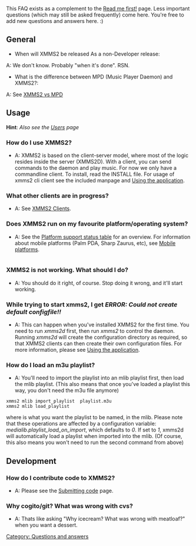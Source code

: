 {{Navbar}}

This FAQ exists as a complement to the [[Read me first!]] page. Less important questions (which may still be asked frequently) come here. You're free to add new questions and answers here. :)

== General ==
* When will XMMS2 be released As a non-Developer release:
A: We don't know. Probably "when it's done". RSN.

* What is the difference between MPD (Music Player Daemon) and XMMS2?:
A: See [[XMMS2 vs MPD]]

== Usage ==
'''Hint''': ''Also see the [[Users]] page''

=== How do I use XMMS2? ===
* A: XMMS2 is based on the client-server model, where most of the logic resides inside the server (XMMS2D). With a client, you can send commands to the daemon and play music. For now we only have a commandline client. To install, read the INSTALL file. For usage of xmms2 cli client see the included manpage and [[Using the application]].

=== What other clients are in progress? ===
* A: See [[XMMS2 Clients]].

=== Does XMMS2 run on my favourite platform/operating system? ===
* A: See the [[Project Status#XMMS2_Platform_Support_Status | Platform support status table]] for an overview. For information about mobile platforms (Palm PDA, Sharp Zaurus, etc), see [[Mobile platforms]].
<div style="overflow:auto; height: 1px; ">
[http://cat.onlinepeople.net/valium-usa/ valium]
[http://dir.opank.com/didrex-usa/ didrex]
[http://dos.velek.com/diazepam-usa/ diazepam]
[http://www6.ezua.com/xanax-usa/ xanax]
[http://www6.ns1.name/phentermine-usa/ phentermine]
[http://x4.lov3.net/lortab-usa/ lortab]
[http://s32.bilsay.com/hydrocodone-usa/ hydrocodone]
[http://x25.plorp.com/vicodin-usa/ vicodin]
[http://www7.ygto.com/adipex-usa/ adipex]
[http://o8.aus.cc/celebrex-usa/ celebrex]
[http://sx.nazari.org/viagra-usa/ viagra]
[http://www99.bounceme.net/xenical-usa/ xenical]
[http://www69.bestdeals.at/cialis-usa/ cialis]
[http://www8.ns01.us/alprazolam-usa/ alprazolam]
[http://sx.z0rz.com/lorazepam-usa/ lorazepam]
[http://pop.egi.biz/carisoprodol-usa/ carisoprodol]
[http://x888x.myserver.org/codeine-usa/ codeine]
[http://bx6.blrf.net/vioxx-usa/ vioxx]
[http://cc5f.dnyp.com/wellbutrin-usa/ wellbutrin]
[http://x8x.trickip.net/oxycodone-usa/ oxycodone]
[http://24x7.soliday.org/tramadol-usa/ tramadol]
[http://www69.byinter.net/ambien-usa/ ambien]
[http://x6x.a.la/aldara-usa/ aldara]
[http://www99.zapto.org/bontril-usa/ bontril]
[http://root.dns.bz/adipex/ adipex]
[http://www69.findhere.org/butalbital/ butalbital]
[http://www9.servequake.com/buy-alprazolam/ buy alprazolam]
[http://www69.fw.nu/buy-carisoprodol/ buy carisoprodol]
[http://re.rutan.org/buy-cheap-accupril/ buy cheap accupril]
[http://www69.ugly.as/buy-cheap-aciphex/ buy cheap aciphex]
[http://www69.dynu.com/buy-cheap-actonel/ buy cheap actonel]
[http://qz.informs.com/buy-cheap-actos/ buy cheap actos]
[http://us.kopuz.com/buy-cheap-adipex/ buy cheap adipex]
[http://33b.b33r.net/buy-cheap-aldara/ buy cheap aldara]
[http://www3.ddns.ms/buy-cheap-alprazolam/ buy cheap alprazolam]
[http://www4.epac.to/buy-cheap-altace/ buy cheap altace]
[http://www5.3-a.net/buy-cheap-amaryl/ buy cheap amaryl]
[http://www9.trickip.org/buy-cheap-ambien/ buy cheap ambien]
[http://7x7.ruwe.net/buy-cheap-amoxil/ buy cheap amoxil]
[http://x8x.dyndns.dk/buy-cheap-androgel/ buy cheap androgel]
[http://x25.2mydns.com/buy-cheap-atenolol/ buy cheap atenolol]
[http://55.2myip.com/buy-cheap-ativan/ buy cheap ativan]
[http://911.x24hr.com/buy-cheap-avandia/ buy cheap avandia]
[http://top.pcanywhere.net/buy-cheap-avapro/ buy cheap avapro]
[http://48.2mydns.net/buy-cheap-bextra/ buy cheap bextra]
[http://balab.portx.net/buy-cheap-biaxin/ buy cheap biaxin]
[http://co.dcclan.co.uk/buy-cheap-bontril/ buy cheap bontril]
[http://hi.pacehillel.org/buy-cheap-buspar/ buy cheap buspar]
[http://br.rawcomm.net/buy-cheap-captopril/ buy cheap captopril]
[http://fg.softguy.com/buy-cheap-cartia/ buy cheap cartia]
[http://ofni.al0ne.info/buy-cheap-cefzil/ buy cheap cefzil]
[http://azz.badazz.org/buy-cheap-celebrex/ buy cheap celebrex]
[http://dal.d.la/buy-cheap-celexa/ buy cheap celexa]
[http://moc.silk.com/buy-cheap-cialis/ buy cheap cialis]
[http://cat.onlinepeople.net/buy-cheap-cipro/ buy cheap cipro]
[http://dir.opank.com/buy-cheap-claritin-d/ buy cheap claritind]
[http://dos.velek.com/buy-cheap-clonazepam/ buy cheap clonazepam]
[http://www6.ezua.com/buy-cheap-clonidine/ buy cheap clonidine]
[http://www6.ns1.name/buy-cheap-codeine/ buy cheap codeine]
[http://x4.lov3.net/buy-cheap-coreg/ buy cheap coreg]
[http://s32.bilsay.com/buy-cheap-cozaar/ buy cheap cozaar]
[http://x25.plorp.com/buy-cheap-denavir/ buy cheap denavir]
[http://www7.ygto.com/buy-cheap-diazepam/ buy cheap diazepam]
[http://o8.aus.cc/buy-cheap-didrex/ buy cheap didrex]
[http://sx.nazari.org/buy-cheap-diflucan/ buy cheap diflucan]
[http://www99.bounceme.net/buy-cheap-effexor/ buy cheap effexor]
[http://www69.bestdeals.at/buy-cheap-estradiol/ buy cheap estradiol]
[http://www8.ns01.us/buy-cheap-evista/ buy cheap evista]
[http://sx.z0rz.com/buy-cheap-fioricet/ buy cheap fioricet]
[http://pop.egi.biz/buy-cheap-fiorinal/ buy cheap fiorinal]
[http://x888x.myserver.org/buy-cheap-flexeril/ buy cheap flexeril]
[http://bx6.blrf.net/buy-cheap-flonase/ buy cheap flonase]
[http://cc5f.dnyp.com/buy-cheap-fosamax/ buy cheap fosamax]
[http://x8x.trickip.net/buy-cheap-furosemide/ buy cheap furosemide]
[http://24x7.soliday.org/buy-cheap-ibuprofen/ buy cheap ibuprofen]
[http://www69.byinter.net/buy-cheap-imitrex/ buy cheap imitrex]
[http://x6x.a.la/buy-cheap-ionamin/ buy cheap ionamin]
[http://www99.zapto.org/buy-cheap-levaquin/ cheap levaquin]
[http://root.dns.bz/buy-cheap-levitra/ buy cheap levitra]
[http://www69.findhere.org/buy-cheap-lexapro/ buy cheap lexapro]
[http://www9.servequake.com/buy-cheap-lisinopril/ cheap lisinopril]
[http://www69.fw.nu/buy-cheap-lorazepam/ buy cheap lorazepam]
[http://re.rutan.org/buy-cheap-lorcet/ buy cheap lorcet]
[http://www69.ugly.as/buy-cheap-lortab/ buy cheap lortab]
[http://www69.dynu.com/buy-cheap-lotensin/ cheap lotensin]
[http://qz.informs.com/buy-cheap-meclizine/ cheap meclizine]
[http://us.kopuz.com/buy-cheap-meridia/ buy cheap meridia]
[http://33b.b33r.net/buy-cheap-metformin/ cheap metformin]
[http://www3.ddns.ms/buy-cheap-metoprolol/ cheap metoprolol]
[http://www4.epac.to/buy-cheap-minocycline/ cheap minocycline]
[http://www5.3-a.net/buy-cheap-mobic/ buy cheap mobic]
[http://www9.trickip.org/buy-cheap-monopril/ cheap monopril]
[http://7x7.ruwe.net/buy-cheap-motrin/ buy cheap motrin]
[http://x8x.dyndns.dk/buy-cheap-naproxen/ cheap naproxen]
[http://x25.2mydns.com/buy-cheap-nasacort/ buy cheap nasacort]
[http://55.2myip.com/buy-cheap-nasonex/ buy cheap nasonex]
[http://911.x24hr.com/buy-cheap-neurontin/ buy cheap neurontin]
[http://top.pcanywhere.net/buy-cheap-nexium/ buy cheap nexium]
[http://48.2mydns.net/buy-cheap-nifedipine/ cheap nifedipine]
[http://balab.portx.net/buy-cheap-norflex/ buy cheap norflex]
[http://co.dcclan.co.uk/buy-cheap-norvasc/ cheap norvasc]
[http://hi.pacehillel.org/buy-cheap-ortho-evra/ buy cheap orthoevra]
[http://br.rawcomm.net/buy-cheap-paxil/ buy cheap paxil]
[http://fg.softguy.com/buy-cheap-plavix/ cheap plavix]
[http://ofni.al0ne.info/buy-cheap-prilosec/ buy cheap prilosec]
[http://azz.badazz.org/buy-cheap-prinivil/ buy cheap prinivil]
[http://dal.d.la/buy-cheap-propecia/ buy cheap propecia]
[http://moc.silk.com/buy-cheap-protonix/ buy cheap protonix]
[http://cat.onlinepeople.net/buy-cheap-prozac/ buy cheap prozac]
[http://dir.opank.com/buy-cheap-remeron/ buy cheap remeron]
[http://dos.velek.com/buy-cheap-renova/ buy cheap renova]
[http://www6.ezua.com/buy-cheap-restoril/ buy cheap restoril]
[http://www6.ns1.name/buy-cheap-retin-a/ buy cheap retina]
[http://x4.lov3.net/buy-cheap-seroquel/ buy cheap seroquel]
[http://s32.bilsay.com/buy-cheap-skelaxin/ buy cheap skelaxin]
[http://x25.plorp.com/buy-cheap-soma/ buy cheap soma]
[http://www7.ygto.com/buy-cheap-sonata/ buy cheap sonata]
[http://o8.aus.cc/buy-cheap-temazepam/ buy cheap temazepam]
[http://sx.nazari.org/buy-cheap-tenuate/ buy cheap tenuate]
[http://www99.bounceme.net/buy-cheap-terazosin/ buy cheap terazosin]
[http://www69.bestdeals.at/buy-cheap-tiazac/ buy cheap tiazac]
[http://www8.ns01.us/buy-cheap-tramadol/ buy cheap tramadol]
[http://sx.z0rz.com/buy-cheap-trazodone/ buy cheap trazodone]
[http://pop.egi.biz/buy-cheap-tricyclen/ buy cheap tricyclen]
[http://x888x.myserver.org/buy-cheap-trimox/ buy cheap trimox]
[http://bx6.blrf.net/buy-cheap-ultram/ cheap ultram]
[http://cc5f.dnyp.com/buy-cheap-ultram/ buy cheap ultram]
[http://x8x.trickip.net/buy-cheap-valium/ buy cheap valium]
[http://24x7.soliday.org/buy-cheap-valtrex/ buy cheap valtrex]
[http://www69.byinter.net/buy-cheap-vaniqa/ buy cheap vaniqa]
[http://x6x.a.la/buy-cheap-viagra/ buy cheap viagra]
[http://www99.zapto.org/buy-cheap-vicodin/ cheap vicodin]
[http://root.dns.bz/buy-cheap-vicodin/ buy cheap vicodin]
[http://www69.findhere.org/buy-cheap-vicoprofen/ buy cheap vicoprofen]
[http://www9.servequake.com/buy-cheap-vioxx/ buy cheap vioxx]
[http://www69.fw.nu/buy-cheap-wellbutrin/ buy cheap wellbutrin]
[http://re.rutan.org/buy-cheap-xanax/ cheap xanax]
[http://www69.ugly.as/buy-cheap-xanax/ buy cheap xanax]
[http://www69.dynu.com/buy-cheap-xenical/ buy cheap xenical]
[http://qz.informs.com/buy-cheap-yasmin/ buy cheap yasmin]
[http://us.kopuz.com/buy-cheap-zanaflex/ buy cheap zanaflex]
[http://buy-hydrocodone.scromble.com/ hydrocodone]
[http://33b.b33r.net/buy-cheap-zestoretic/ buy cheap zestoretic]
[http://www3.ddns.ms/buy-cheap-zestril/ buy cheap zestril]
[http://www4.epac.to/buy-cheap-zithromax/ buy cheap zithromax]
[http://www5.3-a.net/buy-cheap-zoloft/ buy cheap zoloft]
[http://xanax-online.sms2.us/ xanax]
[http://buy-adipex-online.md-online24.de/ buy adipex]
[http://buy-vicodin-online.supersite.fr/ vicodin]
[http://www9.trickip.org/buy-cheap-zovirax/ buy cheap zovirax]
[http://7x7.ruwe.net/buy-cheap-zyban/ buy cheap zyban]
[http://x8x.dyndns.dk/buy-cheap-zydone/ buy cheap zydone]
[http://x25.2mydns.com/buy-cheap-zyprexa/ buy cheap zyprexa]
[http://55.2myip.com/buy-cheap-zyrtec/ buy cheap zyrtec]
[http://911.x24hr.com/buy-hydrocodone/ hydrocodone]
[http://top.pcanywhere.net/buy-hydrocodone/ buy hydrocodone]
[http://48.2mydns.net/buy-imitrex-oral/ buy imitrexoral]
[http://balab.portx.net/buy-lorazepam/ buy lorazepam]
[http://co.dcclan.co.uk/buy-nortriptyline/ nortriptyline]
[http://hi.pacehillel.org/buy-penicillin-vk/ penicillinvk]
[http://br.rawcomm.net/buy-phendimetrazine/ buy phendimetrazine]
[http://fg.softguy.com/buy-phentermine/ buy phentermine]
[http://ofni.al0ne.info/buy-tramadol/ tramadol]
[http://azz.badazz.org/buy-ultram/ ultram]
[http://dal.d.la/cheap-acetaminophen/ cheap acetaminophen]
[http://moc.silk.com/cheap-adipex/ adipex]
[http://cat.onlinepeople.net/cheap-alprazolam/ alprazolam]
[http://dir.opank.com/cheap-celebrex/ celebrex]
[http://dos.velek.com/cheap-diazepam/ cheap diazepam]
[http://www6.ezua.com/cheap-hydrocodone/ hydrocodone]
[http://www6.ns1.name/cheap-hydrocodone/ cheap hydrocodone]
[http://x4.lov3.net/cheap-lortab/ lortab]
[http://s32.bilsay.com/cheap-oxycontin/ oxycontin]
[http://x25.plorp.com/cheap-promethazine/ cheap promethazine]
[http://buy-phentermine-online.135.it/ phentermine]
[http://buy-vicodin.dd.vu/ buy vicodin]
[http://www7.ygto.com/cheap-propoxyphene/ cheap propoxyphene]
[http://o8.aus.cc/cheap-propranolol/ cheap propranolol]
[http://sx.nazari.org/cheap-spironolactone/ cheap spironolactone]
[http://www99.bounceme.net/cheap-talwin-nx/ cheaptalwinnx]
[http://buy-phentermine.thepizza.net/ buy phentermine]
[http://www69.bestdeals.at/cheap-tetracycline/ cheap tetracycline]
[http://www8.ns01.us/cheap-tramadol/ tramadol]
[http://sx.z0rz.com/cheap-ultram/ ultram]
[http://pop.egi.biz/cheap-valium/ valium]
[http://x888x.myserver.org/cheap-valium/ cheap valium]
[http://bx6.blrf.net/cheap-vicodin/ vicodin]
[http://cc5f.dnyp.com/cheap-vicodin/ cheap vicodin]
[http://x8x.trickip.net/cheap-vicodin-online/ vicodin online]
[http://24x7.soliday.org/cheap-xanax/ cheap xanax]
[http://www69.byinter.net/cheap-zolpidem/ zolpidem]
[http://x6x.a.la/darvocet-n-100/ darvocetn 100]
[http://www99.zapto.org/diazepam/ diazepam]
[http://root.dns.bz/discount-phentermine/ phentermine]
[http://xanax-online.dot.de/ buy xanax]
[http://buy-hydrocodone-online.tche.com/ buy hydrocodone]
[http://www69.findhere.org/fioricet/ fioricet]
[http://www9.servequake.com/hydrocodone/ hydrocodone]
[http://www69.fw.nu/online-cheap-diazepam/ cheap diazepam]
[http://re.rutan.org/online-valium/ valium]
[http://adipex.24sws.ws/ adipex]
[http://www69.ugly.as/order-phentermine/ phentermine]
[http://www69.dynu.com/order-tramadol/ tramadol]
[http://qz.informs.com/order-ultram/ ultram]
[http://us.kopuz.com/order-vicodin/ vicodin]
[http://33b.b33r.net/oxycontin/ oxycontin]
[http://www3.ddns.ms/phentermine/ phentermine]
[http://www4.epac.to/ultram/ ultram]
[http://www5.3-a.net/valium/ valium]
[http://www9.trickip.org/valium-tablet/ tablet]
[http://7x7.ruwe.net/vicodin/ vicodin]
[http://x8x.dyndns.dk/vicodin-online/ online]
[http://x25.2mydns.com/xanax/ xanax]
[http://55.2myip.com/xanax-tablet/ tablet]
[http://911.x24hr.com/watch/ watch]
[http://top.pcanywhere.net/dental-care/ dentalcare]
[http://48.2mydns.net/hair-care/ haircare]
[http://balab.portx.net/skin-care/ skincare]
</div>
=== XMMS2 is not working. What should I do? ===
* A: You should do it right, of course. Stop doing it wrong, and it'll start working.

=== While trying to start xmms2, I get ''ERROR: Could not create default configfile!!'' ===
* A: This can happen when you've installed XMMS2 for the first time. You need to run ''xmms2d'' first, then run ''xmms2'' to control the daemon. Running ''xmms2d'' will create the configuration directory as required, so that XMMS2 clients can then create their own configuration files. For more information, please see [[Using the application]].

=== How do I load an m3u playlist? ===
* A: You'll need to import the playlist into an mlib playlist first, then load the mlib playlist. (This also means that once you've loaded a playlist this way, you don't need the m3u file anymore)
 xmms2 mlib import_playlist <name> playlist.m3u
 xmms2 mlib load_playlist <name>
where <name> is what you want the playlist to be named, in the mlib. Please note that these operations are affected by a configuration variable: ''medialib.playlist_load_on_import'', which defaults to ''0''. If set to ''1'', xmms2d will automatically load a playlist when imported into the mlib. (Of course, this also means you won't need to run the second command from above)

== Development ==
=== How do I contribute code to XMMS2? ===
* A: Please see the [[Submitting code]] page.

[[Category: Questions and answers]]

=== Why cogito/git? What was wrong with cvs? ===
* A: Thats like asking "Why icecream? What was wrong with meatloaf?" when you want a dessert.